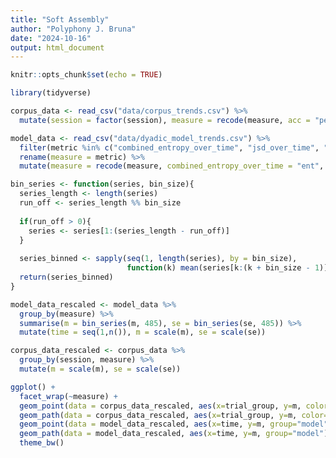 ```yaml
---
title: "Soft Assembly"
author: "Polyphony J. Bruna"
date: "2024-10-16"
output: html_document
---
```


```r
knitr::opts_chunk$set(echo = TRUE)
```

```r
library(tidyverse)
```

```r
corpus_data <- read_csv("data/corpus_trends.csv") %>%
  mutate(session = factor(session), measure = recode(measure, acc = "perf"))

model_data <- read_csv("data/dyadic_model_trends.csv") %>%
  filter(metric %in% c("combined_entropy_over_time", "jsd_over_time", "ref_align_mi")) %>%
  rename(measure = metric) %>%
  mutate(measure = recode(measure, combined_entropy_over_time = "ent", jsd_over_time = "jsd", ref_align_mi = "perf"))
```

```r
bin_series <- function(series, bin_size){
  series_length <- length(series)
  run_off <- series_length %% bin_size
  
  if(run_off > 0){
    series <- series[1:(series_length - run_off)]
  }
  
  series_binned <- sapply(seq(1, length(series), by = bin_size), 
                          function(k) mean(series[k:(k + bin_size - 1)]))
  return(series_binned)
}
```

```r
model_data_rescaled <- model_data %>%
  group_by(measure) %>%
  summarise(m = bin_series(m, 485), se = bin_series(se, 485)) %>%
  mutate(time = seq(1,n()), m = scale(m), se = scale(se))

corpus_data_rescaled <- corpus_data %>%
  group_by(session, measure) %>%
  mutate(m = scale(m), se = scale(se))
```

```r
ggplot() +
  facet_wrap(~measure) +
  geom_point(data = corpus_data_rescaled, aes(x=trial_group, y=m, color=session)) +
  geom_path(data = corpus_data_rescaled, aes(x=trial_group, y=m, color=session)) +
  geom_point(data = model_data_rescaled, aes(x=time, y=m, group="model")) +
  geom_path(data = model_data_rescaled, aes(x=time, y=m, group="model")) +
  theme_bw()
```

